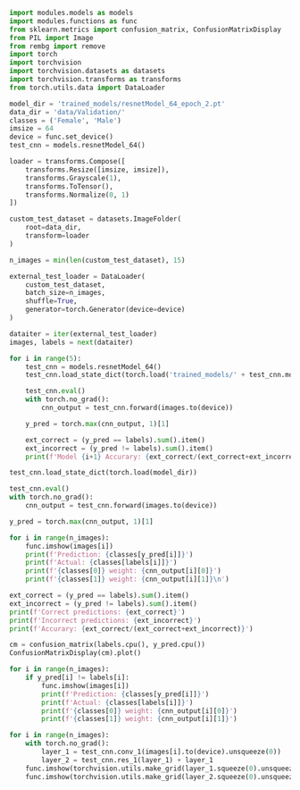 ```python
import modules.models as models
import modules.functions as func
from sklearn.metrics import confusion_matrix, ConfusionMatrixDisplay
from PIL import Image
from rembg import remove
import torch
import torchvision
import torchvision.datasets as datasets
import torchvision.transforms as transforms
from torch.utils.data import DataLoader
```

```python
model_dir = 'trained_models/resnetModel_64_epoch_2.pt'
data_dir = 'data/Validation/'
classes = ('Female', 'Male')
imsize = 64
device = func.set_device()
test_cnn = models.resnetModel_64()
```

```python
loader = transforms.Compose([
    transforms.Resize([imsize, imsize]),
    transforms.Grayscale(1),
    transforms.ToTensor(),
    transforms.Normalize(0, 1)
])

custom_test_dataset = datasets.ImageFolder(
    root=data_dir,
    transform=loader
)

n_images = min(len(custom_test_dataset), 15)

external_test_loader = DataLoader(
    custom_test_dataset,
    batch_size=n_images,
    shuffle=True,
    generator=torch.Generator(device=device)
)

dataiter = iter(external_test_loader)
images, labels = next(dataiter)
```

```python
for i in range(5):
    test_cnn = models.resnetModel_64()
    test_cnn.load_state_dict(torch.load('trained_models/' + test_cnn.model_name + '_epoch_' + str(i+1) + '.pt'))

    test_cnn.eval()
    with torch.no_grad():
        cnn_output = test_cnn.forward(images.to(device))

    y_pred = torch.max(cnn_output, 1)[1]

    ext_correct = (y_pred == labels).sum().item()
    ext_incorrect = (y_pred != labels).sum().item()
    print(f'Model {i+1} Accurary: {ext_correct/(ext_correct+ext_incorrect)}')
```

```python
test_cnn.load_state_dict(torch.load(model_dir))

test_cnn.eval()
with torch.no_grad():
    cnn_output = test_cnn.forward(images.to(device))

y_pred = torch.max(cnn_output, 1)[1]

for i in range(n_images):
    func.imshow(images[i])
    print(f'Prediction: {classes[y_pred[i]]}')
    print(f'Actual: {classes[labels[i]]}')
    print(f'{classes[0]} weight: {cnn_output[i][0]}')
    print(f'{classes[1]} weight: {cnn_output[i][1]}\n')
```

```python
ext_correct = (y_pred == labels).sum().item()
ext_incorrect = (y_pred != labels).sum().item()
print(f'Correct predictions: {ext_correct}')
print(f'Incorrect predictions: {ext_incorrect}')
print(f'Accurary: {ext_correct/(ext_correct+ext_incorrect)}')
```

```python
cm = confusion_matrix(labels.cpu(), y_pred.cpu())
ConfusionMatrixDisplay(cm).plot()
```

```python
for i in range(n_images):
    if y_pred[i] != labels[i]:
        func.imshow(images[i])
        print(f'Prediction: {classes[y_pred[i]]}')
        print(f'Actual: {classes[labels[i]]}')
        print(f'{classes[0]} weight: {cnn_output[i][0]}')
        print(f'{classes[1]} weight: {cnn_output[i][1]}')
```

```python
for i in range(n_images):
    with torch.no_grad():
        layer_1 = test_cnn.conv_1(images[i].to(device).unsqueeze(0))
        layer_2 = test_cnn.res_1(layer_1) + layer_1
    func.imshow(torchvision.utils.make_grid(layer_1.squeeze(0).unsqueeze(1)))
    func.imshow(torchvision.utils.make_grid(layer_2.squeeze(0).unsqueeze(1)))
```